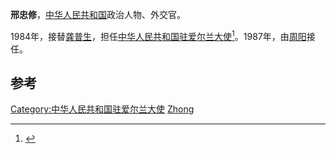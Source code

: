 '''邢忠修'''，[[中华人民共和国|中华人民共和国]]政治人物、外交官。

1984年，接替[[龚普生|龚普生]]，担任[[中国驻爱尔兰大使列表|中华人民共和国驻爱尔兰大使]]<ref>{{cite web|author=中华人民共和国外交部|title=中国驻爱尔兰历任大使|url=http://www.mfa.gov.cn/chn/pds/ziliao/wjrw/2167/2172/t9246.htm|publisher=中华人民共和国外交部|accessdate=2012-03-07}}</ref>。1987年，由[[周阳_(外交官)|周阳]]接任。

== 参考 ==
{{reflist}}
{{start box}}
{{s-dip}}
{{succession box|[[龚普生|龚普生]]|[[周阳_(外交官)|周阳]]|[[中国驻爱尔兰大使列表|中华人民共和国驻爱尔兰大使]]|1984年9月-1987年8月}}
{{end box}}
{{中华人民共和国官员小作品}}

{{DEFAULTSORT:xing zhongxiu}}
[[Category:中华人民共和国驻爱尔兰大使|Category:中华人民共和国驻爱尔兰大使]]
[[Category:邢姓|Zhong]]